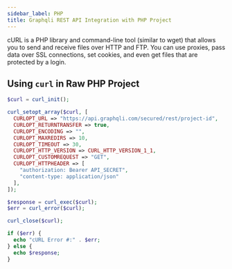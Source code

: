 ```yaml
---
sidebar_label: PHP
title: Graphqli REST API Integration with PHP Project
---
```

<head>
    <meta property="og:type" content="article" />
</head>


cURL is a PHP library and command-line tool (similar to wget) that allows you to send and receive files over HTTP and FTP.
You can use proxies, pass data over SSL connections, set cookies, and even get files that are protected by a login.

## Using `curl` in Raw PHP Project

<ApiSecretNote />

```php
$curl = curl_init();

curl_setopt_array($curl, [
  CURLOPT_URL => "https://api.graphqli.com/secured/rest/project-id",
  CURLOPT_RETURNTRANSFER => true,
  CURLOPT_ENCODING => "",
  CURLOPT_MAXREDIRS => 10,
  CURLOPT_TIMEOUT => 30,
  CURLOPT_HTTP_VERSION => CURL_HTTP_VERSION_1_1,
  CURLOPT_CUSTOMREQUEST => "GET",
  CURLOPT_HTTPHEADER => [
    "authorization: Bearer API_SECRET",
    "content-type: application/json"
  ],
]);

$response = curl_exec($curl);
$err = curl_error($curl);

curl_close($curl);

if ($err) {
  echo "cURL Error #:" . $err;
} else {
  echo $response;
}
```
